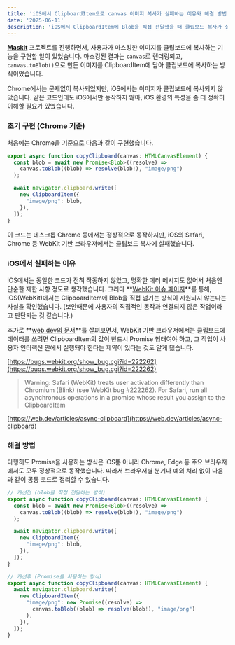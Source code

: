 ```yaml
---
title: 'iOS에서 ClipboardItem으로 canvas 이미지 복사가 실패하는 이유와 해결 방법'
date: '2025-06-11'
description: 'iOS에서 ClipboardItem에 Blob을 직접 전달했을 때 클립보드 복사가 실패하는 원인을 분석하고, 이를 모든 브라우저에서 동작하도록 개선한 과정을 정리했습니다.'
---
```


**[Maskit](https://maskit.kr/)** 프로젝트를 진행하면서, 사용자가 마스킹한 이미지를 클립보드에 복사하는 기능을 구현할 일이 있었습니다. 마스킹된 결과는 `canvas`로 렌더링되고, `canvas.toBlob()`으로 만든 이미지를 ClipboardItem에 담아 클립보드에 복사하는 방식이었습니다.

Chrome에서는 문제없이 복사되었지만, iOS에서는 이미지가 클립보드에 복사되지 않았습니다. 같은 코드인데도 iOS에서만 동작하지 않아, iOS 환경의 특성을 좀 더 정확히 이해할 필요가 있었습니다.

### 초기 구현 (Chrome 기준)

처음에는 Chrome을 기준으로 다음과 같이 구현했습니다.

```ts
export async function copyClipboard(canvas: HTMLCanvasElement) {
  const blob = await new Promise<Blob>((resolve) =>
    canvas.toBlob((blob) => resolve(blob!), "image/png")
  );

  await navigator.clipboard.write([
    new ClipboardItem({
      "image/png": blob,
    }),
  ]);
}
```

이 코드는 데스크톱 Chrome 등에서는 정상적으로 동작하지만, iOS의 Safari, Chrome 등 WebKit 기반 브라우저에서는 클립보드 복사에 실패했습니다.

### iOS에서 실패하는 이유
iOS에서는 동일한 코드가 전혀 작동하지 않았고, 명확한 에러 메시지도 없어서 처음엔 단순한 제한 사항 정도로 생각했습니다. 그러다 **[WebKit 이슈 페이지](https://bugs.webkit.org/show_bug.cgi?id=222262)**를 통해, iOS(WebKit)에서는 ClipboardItem에 Blob을 직접 넘기는 방식이 지원되지 않는다는 사실을 확인했습니다. (보안때문에 사용자의 직접적인 동작과 연결되지 않은 작업이라고 판단되는 것 같습니다.)

추가로 **[web.dev의 문서](https://web.dev/articles/async-clipboard)**를 살펴보면서, WebKit 기반 브라우저에서는 클립보드에 데이터를 쓰려면 ClipboardItem의 값이 반드시 Promise 형태여야 하고, 그 작업이 사용자 인터랙션 안에서 실행돼야 한다는 제약이 있다는 것도 알게 됐습니다.

[https://bugs.webkit.org/show_bug.cgi?id=222262](https://bugs.webkit.org/show_bug.cgi?id=222262)

> Warning: Safari (WebKit) treats user activation differently than Chromium (Blink) (see WebKit bug #222262). For Safari, run all asynchronous operations in a promise whose result you assign to the ClipboardItem

[https://web.dev/articles/async-clipboard](https://web.dev/articles/async-clipboard)

### 해결 방법
다행히도 Promise을 사용하는 방식은 iOS뿐 아니라 Chrome, Edge 등 주요 브라우저에서도 모두 정상적으로 동작했습니다. 따라서 브라우저별 분기나 예외 처리 없이 다음과 같이 공통 코드로 정리할 수 있습니다.

```ts
// 개선전 (blob을 직접 전달하는 방식)
export async function copyClipboard(canvas: HTMLCanvasElement) {
  const blob = await new Promise<Blob>((resolve) =>
    canvas.toBlob((blob) => resolve(blob!), "image/png")
  );

  await navigator.clipboard.write([
    new ClipboardItem({
      "image/png": blob,
    }),
  ]);
}

// 개선후 (Promise를 사용하는 방식)
export async function copyClipboard(canvas: HTMLCanvasElement) {
  await navigator.clipboard.write([
    new ClipboardItem({
      "image/png": new Promise((resolve) =>
        canvas.toBlob((blob) => resolve(blob!), "image/png")
      ),
    }),
  ]);
}
```
